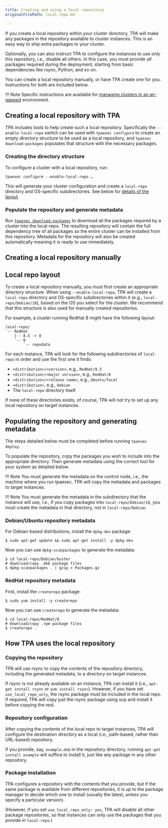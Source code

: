```yaml
---
title: Creating and using a local repository
originalFilePath: local-repo.md

---
```


If you create a local repository within your cluster directory, TPA
will make any packages in the repository available to cluster instances.
This is an easy way to ship extra packages to your cluster.

Optionally, you can also instruct TPA to configure the instances to
use *only* this repository, i.e., disable all others. In this case, you
must provide *all* packages required during the deployment, starting
from basic dependencies like rsync, Python, and so on.

You can create a local repository manually, or have TPA create one for
you. Instructions for both are included below.

!!! Note
    Specific instructions are available for [managing clusters in an
    air-gapped](air-gapped/) environment.

## Creating a local repository with TPA

TPA includes tools to help create such a local repository. Specifically
the `--enable-local-repo` switch can be used with `tpaexec configure` to
create an empty directory structure to be used as a local repository,
and `tpaexec download-packages` populates that structure with the
necessary packages.

### Creating the directory structure

To configure a cluster with a local repository, run:

```
tpaexec configure --enable-local-repo …
```

This will generate your cluster configuration and create a `local-repo`
directory and OS-specific subdirectories. See below for [details of the
layout](#local-repo-layout).

### Populate the repository and generate metadata

Run [`tpaexec download-packages`](tpaexec-download-packages/) to
download all the packages required by a cluster into the local-repo.
The resulting repository will contain the full dependency tree of all
packages so the entire cluster can be installed from this repository.
Metadata for the repository will also be created automatically meaning
it is ready to use immediately.

## Creating a local repository manually

## Local repo layout

To create a local repository manually, you must first create an
appropriate directory structure. When using `--enable-local-repo`,
TPA will create a `local-repo` directory and OS-specific
subdirectories within it (e.g., `local-repo/Debian/10`), based on the OS
you select for the cluster. We recommend that this structure is also
used for manually created repositories.

For example, a cluster running RedHat 8 might have the following layout:

```text
local-repo/
`-- RedHat
    |-- 8.5 -> 8
    `-- 8
        `-- repodata
```

For each instance, TPA will look for the following subdirectories of
`local-repo` in order and use the first one it finds:

-   `<distribution>/<version>`, e.g., `RedHat/8.5`
-   `<distribution>/<major version>`, e.g., `RedHat/8`
-   `<distribution>/<release name>`, e.g., `Ubuntu/focal`
-   `<distribution>`, e.g., `Debian`
-   The `local-repo` directory itself.

If none of these directories exists, of course, TPA will not try to
set up any local repository on target instances.

## Populating the repository and generating metadata

The steps detailed below must be completed before running
`tpaexec deploy`.

To populate the repository, copy the packages you wish to include into
the appropriate directory. Then generate metadata using the correct
tool for your system as detailed below.

!!! Note
    You must generate the metadata on the control node, i.e., the machine
    where you run tpaexec. TPA will copy the metadata and packages to
    target instances.

!!! Note
    You must generate the metadata in the subdirectory that the instance
    will use, i.e., if you copy packages into `local-repo/Debian/10`, you
    must create the metadata in that directory, not in `local-repo/Debian`.

### Debian/Ubuntu repository metadata

For Debian-based distributions, install the `dpkg-dev` package:

```shell
$ sudo apt-get update && sudo apt-get install -y dpkg-dev
```

Now you can use `dpkg-scanpackages` to generate the metadata:

```shell
$ cd local-repo/Debian/buster
# download/copy .deb package files
$ dpkg-scanpackages . | gzip > Packages.gz
```

### RedHat repository metadata

First, install the `createrepo` package:

```shell
$ sudo yum install -y createrepo
```

Now you can use `createrepo` to generate the metadata:

```shell
$ cd local-repo/RedHat/8
# download/copy .rpm package files
$ createrepo .
```

## How TPA uses the local repository

### Copying the repository

TPA will use rsync to copy the contents of the repository directory,
including the generated metadata, to a directory on target instances.

If rsync is not already available on an instance, TPA can install it
(i.e., `apt-get install rsync` or `yum install rsync`). However, if you
have set `use_local_repo_only`, the rsync package must be included in
the local repo. If required, TPA will copy just the rsync package
using scp and install it before copying the rest.

### Repository configuration

After copying the contents of the local repo to target instances,
TPA will configure the destination directory as a local (i.e.,
path-based, rather than URL-based) repository.

If you provide, say, `example.deb` in the repository
directory, running `apt-get install example` will suffice to install it,
just like any package in any other repository.

### Package installation

TPA configures a repository with the contents that you provide, but
if the same package is available from different repositories, it is up
to the package manager to decide which one to install (usually the
latest, unless you specify a particular version).

(However, if you set `use_local_repo_only: yes`, TPA will disable
all other package repositories, so that instances can only use the
packages that you provide in `local-repo`.)
